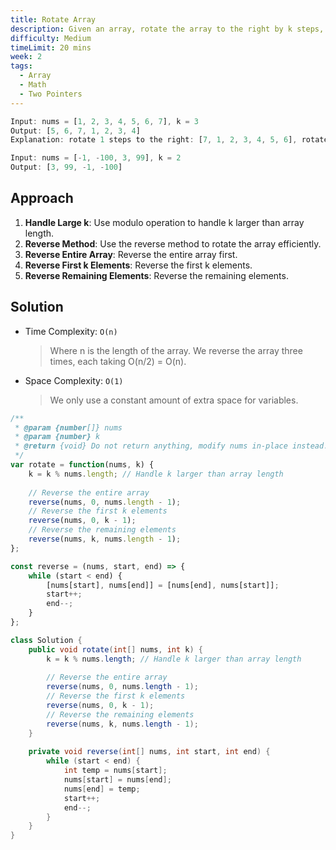 ```yaml
---
title: Rotate Array
description: Given an array, rotate the array to the right by k steps, where k is non-negative.
difficulty: Medium
timeLimit: 20 mins
week: 2
tags:
  - Array
  - Math
  - Two Pointers
---
```


```js title="Example"
Input: nums = [1, 2, 3, 4, 5, 6, 7], k = 3
Output: [5, 6, 7, 1, 2, 3, 4]
Explanation: rotate 1 steps to the right: [7, 1, 2, 3, 4, 5, 6], rotate 2 steps to the right: [6, 7, 1, 2, 3, 4, 5], rotate 3 steps to the right: [5, 6, 7, 1, 2, 3, 4]

Input: nums = [-1, -100, 3, 99], k = 2
Output: [3, 99, -1, -100]
```

## Approach

1. **Handle Large k**: Use modulo operation to handle k larger than array length.
2. **Reverse Method**: Use the reverse method to rotate the array efficiently.
3. **Reverse Entire Array**: Reverse the entire array first.
4. **Reverse First k Elements**: Reverse the first k elements.
5. **Reverse Remaining Elements**: Reverse the remaining elements.

## Solution

- Time Complexity: `O(n)`
  > Where n is the length of the array. We reverse the array three times, each taking O(n/2) = O(n).
- Space Complexity: `O(1)`
  > We only use a constant amount of extra space for variables.

```js tab="JavaScript"
/**
 * @param {number[]} nums
 * @param {number} k
 * @return {void} Do not return anything, modify nums in-place instead.
 */
var rotate = function(nums, k) {
    k = k % nums.length; // Handle k larger than array length
    
    // Reverse the entire array
    reverse(nums, 0, nums.length - 1);
    // Reverse the first k elements
    reverse(nums, 0, k - 1);
    // Reverse the remaining elements
    reverse(nums, k, nums.length - 1);
};

const reverse = (nums, start, end) => {
    while (start < end) {
        [nums[start], nums[end]] = [nums[end], nums[start]];
        start++;
        end--;
    }
};
```

```java tab="Java"
class Solution {
    public void rotate(int[] nums, int k) {
        k = k % nums.length; // Handle k larger than array length
        
        // Reverse the entire array
        reverse(nums, 0, nums.length - 1);
        // Reverse the first k elements
        reverse(nums, 0, k - 1);
        // Reverse the remaining elements
        reverse(nums, k, nums.length - 1);
    }
    
    private void reverse(int[] nums, int start, int end) {
        while (start < end) {
            int temp = nums[start];
            nums[start] = nums[end];
            nums[end] = temp;
            start++;
            end--;
        }
    }
}
```
